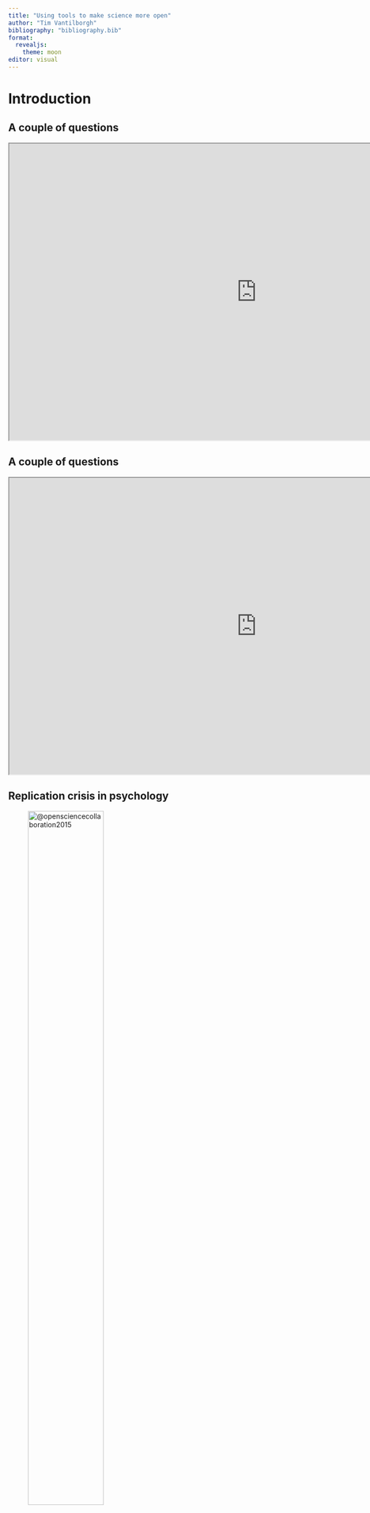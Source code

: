 ```yaml
---
title: "Using tools to make science more open"
author: "Tim Vantilborgh"
bibliography: "bibliography.bib"
format: 
  revealjs:
    theme: moon
editor: visual
---
```


# Introduction

## A couple of questions

<iframe src="https://pollev-embeds.com/timvantilbor357" width="1000px" height="600px">

</iframe>

## A couple of questions

<iframe src="https://pollev-embeds.com/timvantilbor357" width="1000px" height="600px">

</iframe>

## Replication crisis in psychology

![@opensciencecollaboration2015](images/replication_crisis.jpeg){fig-align="center" width=60%}

::: {.notes}
The mean effect size (r) of the replication effects (Mr = 0.197, SD = 0.257) was half the magnitude of the mean effect size of the original effects (Mr = 0.403, SD = 0.188), representing a substantial decline. Ninety-seven percent of original studies had significant results (P < .05). Thirty-six percent of replications had significant results; 47% of original effect sizes were in the 95% confidence interval of the replication effect size; 39% of effects were subjectively rated to have replicated the original result; and if no bias in original results is assumed, combining original and replication results left 68% with statistically significant effects.
:::

## The four horsemen and the replication crisis

![](images/4horsemen.png){fig-align="center"}

## A possible solution: Open science practices

<iframe src="https://pollev-embeds.com/timvantilbor357" width="1000px" height="600px">

</iframe>

# Practical information

## Goals workshop

-   Stimulate awareness of importance open science practices
-   Increase confidence that you are able to preregister your own research, create reproducible research, and share research materials

## Overview workshop

1.  Brief introduction to open science practices
2.  Preregistration: An illustration
3.  Reproducible research: A brief workshop
4.  Sharing research materials: An illustration

## Illustrative example

-   Imagine that I would like to study the effectiveness of this workshop
-   I could set up an experiment with 2 conditions (workshop group versus control group)
-   I could measure attitude towards open science practices at the start and the end of the workshop in both conditions
-   Hypothesis: there is a stronger increase in positive attitude towards open science practices in the workshop condition, compared to the control condition

## Practical aspects

-   Ideally, you have a laptop with an internet connection and R + Rstudio installed
-   All materials can be downloaded from:

# Brief introduction to open science practices

## Why do we need open science?

Example Eric-Jan Wagenmakers:

-   Dr. X has a favorite theory that she has worked on and published about previously.
-   Dr. X designs an experiment to test a prediction from her theory.
-   Dr. X collects the data, a painstaking and costly process. Part of her career and those of her students ride on the outcome.

## Why do we need open science?

-   Now the data need to be analyzed.
-   If p \< .05, the experiment is deemed a success; if p \> .05, it is deemed a failure.

## Why do we need open science?

Who is, without a shadow of a doubt, the most biased analyst in the entire galaxy, past, present, and future?

## Why do we need open science?

![](images/feynman.png){fig-align="center"}

## Why do we need open science?

-   So the world's most biased analyst, Dr. X, the easiest person to fool, proceeds to analyze the data.
-   Dr. X can do this alone, without any oversight whatsoever. In most cases, the data and analysis code never leave the lab.

## Why do we need open science?

-   Data are analyzed with no accountability, by the person who is easiest to fool, often with limited statistical training, who has every incentive imaginable to produce p \< .05. 
-   When p \< .05, the result is declared "significant"and any further doubt is frowned upon.

## What is open science?

> "Open Science" is an umbrella term used to refer to the concepts of openness, transparency, rigour, reproducibility, replicability, and accumulation of knowledge, which are considered fundamental features of science [^1]

[^1]: @cruwell2019

## What is open science?

@cruwell2019:

-   Open access
-   Open data
-   Preregistration
-   Reproducible analyses
-   Best practices in statistics
-   Replications
-   Teaching open science

## What is open science?

![](images/transparency.png){fig-align="center"}

## What is preregistration?

> "...you're simply specifying your research plan in advance of your study and submitting it to a registry." [@science]

> "The specification of a research design, hypotheses, and analysis plan prior to observing the outcomes of a study" [@lindsay2018]

## What is preregistration?

![](images/goals.png){fig-align="center"}

## What is preregistration?

-   Distinguishes exploratory from confirmatory findings
-   Prevents researchers from fooling themselves
-   Does not rule out exploratory findings; just labels them accordingly

## Exploratory vs confirmatory research

:::: {.columns}

::: {.column width="50%"}
#### Exploratory

-   Hypothesis generating
-   Results require replication
-   Data-dependent
-   Minimizes false negatives
-   p-values lose diagnostic value
-   Noinferences to wider population
:::

::: {.column width="50%"}
#### Confirmatory

-   Hypothesis testing
-   Results are held to the highest standards
-   Data-independent
-   Minimizes false positives
-   p-values retain diagnostic value
-   Inferences may be drawn to wider population
:::

::::

## Why preregister?

-   Makes the research process more transparent
-   Makes you thoroughly think through your data collection and analysis before starting
-   Allows to clearly distinguish between a priori and post-hoc decisions (confirmatory and exploratory analyses)
-   Strict documentation of studies
-   Allows others to reproduce your results (with code and data sharing)
-   Makes it harder to fool yourself and others

## What is reproducible research?

> Research is reproducible when others can reproduce the results of a scientific study given only the original data, code, and documentation [@alston2021]

## What are benefits of reproducible research?

@alston2021:

-   A log of all steps taken in the research process
-   Easy to update analyses
-   Easy to reuse materials and save time
-   Signals rigor, transparency, and trustworthiness
-   Increases citation rate
-   Allows others to learn from your work
-   Simplifies follow-up research
-   Prevents mistakes from compounding over time

## What are challenges of reproducible research?

@alston2021:

-   Learning curve
-   Complexity
-   Technological change
-   Fear of human error
-   Intellectual property rights

## What are open materials?

> Sharing relevant research material (data, code, questionnaire, stimuli, lab notebook, ...) and/or research output (presentations, manuscripts) with the broader public.

## What are benefits of open materials?

-   Verification
-   Reproducability
-   Improves meta-analyses
-   Increases citations
-   Improves fairness
-   Speeds up scientific advancement

## Hurdles for adopting open science practices

-   Lack of awareness
-   Lack of training
-   Fear
-   Slow process is not ideal for ECRs
-   Lack of incentives
-   Not supported by the system

## Open science tools

-   Software (Rmarkdown, Quarto)
-   Packages (worcs, papaja)
-   Websites (OSF, aspredicted, github, zenodo)

# Preregistration: An illustration

## Where to preregister?

:::: {.columns}

::: {.column width="50%"}
As predicted:

-   Short: 9 questions
-   All authors approve
-   Does not become public until authors act to publish it
:::

::: {.column width="50%"}
OSF:

-   Large number of templates
-   All participating authors can cancel within 48 hours
-   Prereg can be kept private for up to four years but then gets published
-   Withdrawing possible but leaves behind basic metadata
-   Also allows to make scripts, materials, preprints public
:::

::::

## OSF Preregistration templates

![](images/osf_preregistration_templates.png){fig-align="center"}
[^https://osf.io/zab38/wiki/home/]

## Let's preregister our study

-   We will use the standard OSF preregistration template
-   Tip: download the template to your computer before filling out the online form

# Reproducible research: A brief workshop

## Papaja

> papaja is short for ‘preparing APA journal articles’ and is the name of this R package designed to create fully reproducible journal articles that seamlessly fuse statistical analyses, simulations, and prose

- papaja creates dynamic scientific reports
- papaja ensures that manuscript complies to APA rules
- Manual: http://frederikaust.com/papaja_man/

## Getting started

- Make sure that you have a recent version of Rstudio installed
- Install a Tex distribution (tip: install tinytex)

<section>
  <pre><code data-trim data-noescape>
if(!"tinytex" %in% rownames(installed.packages())) install.packages("tinytex")

tinytex::install_tinytex()
  </code></pre>
</section>

## Getting started

- Install papaja package

<section>
  <pre><code data-trim data-noescape>
# Install devtools package if necessary
if(!"devtools" %in% rownames(installed.packages())) install.packages("devtools")

# Install the stable development verions from GitHub
devtools::install_github("crsh/papaja")

# Install the latest development snapshot from GitHub
devtools::install_github("crsh/papaja@devel")
  </code></pre>
</section>

## Creating a document

-   Go to File > New file > R markdown
-   Click on "From Template"

![](images/papaja1.png){fig-align="center"}

## Creating a document

-   Click on the "knit" button to create pdf, html, or word version of rmarkdown file
-   When you open a new document from template, it already contains some placeholder information

## Structure of document

-   YAML front matter
  -   Manuscript metadata
  -   Rendering options
-   Body
  -   Uses markdown for layout (https://www.markdownguide.org/cheat-sheet/)
  -   Can contain R code chunks

## Citations

-   Tip: Rmarkdown and papaja work really well in combination with zotero
-   Create a .bib file with collection of references
-   Add .bib file to YAML front matter
-   Tip: the "citr" package provides an add-in to search and insert citations

## Citations

![](images/citations.png){fig-align="center"}

## Let's add a dataset to our manuscript

![](images/papaja2.png){fig-align="center"}

## Numerical values

![](images/papaja3.png){fig-align="center"}

## Tables

![](images/papaja4.png){fig-align="center"}

## Results from statistical tests

![](images/papaja5.png){fig-align="center"}

## Results from statistical tests

![](images/papaja6.png){fig-align="center"}

## Figures

![](images/papaja7.png){fig-align="center"}

## Limitations

-   Collaboration can be difficult when co-authors do not use rmarkdown
-   Conversion to pdf works better than conversion to word
-   Long-term computational reproducibility can be an issue as packages and R versions are updated. Docker can be a solution to this problem.

## Personal note

-   There are situations where a word document is easier than an Rmarkdown file
-   It takes a while to get used to working with papaja
-   Some experience with R is definitely needed!
-   papaja can save you a ton of time when revising analyses!
-   It is much easier for me to trace all the steps in a research process

# Sharing research materials: An illustration

## Available platforms

-   Many repositories exist (https://www.re3data.org)
-   "A data repository is an online platform that is used to deposit completed datasets with the purpose to publish, share and/or preserve them. A data repository is database infrastructure that compiles, manages and gives access to data and associated metadata and documentation."
-   However, repositories can be used for more than just data
-   Common repositories in our field include Open Science Framework (https://osf.io) and Zenodo (https://zenodo.org)

## Let's share some materials about our study

-   Create project in OSF

## Concerns about sharing data

-   Discussion: what concerns do you have about sharing data?

# Concluding thoughts

## Adopting open science tools: A worthy investment?

-   Open science practices can help us strengthen the credibility and replicability of IO psychlogy research
-   We need to acknowledge that adopting these practices takes time
-   As an ECR, learning these practices and tools is a valuable skill
-   As a senior researcher, we should not feel threatened by these practices and tools
-   Widespread adaptation requires systemic changes
-   We need to emphasize quality over quantity in research

# Thank you for your attention

## Bibliography
